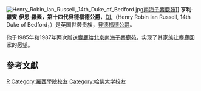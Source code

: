 [[File:Henry_Robin_Ian_Russell,_14th_Duke_of_Bedford.jpg|thumb]][[南海子麋鹿苑|南海子麋鹿苑]]]]
'''亨利·羅賓·伊恩·羅素，第十四代貝德福德公爵'''，[[副郡尉|DL]]（Henry Robin Ian Russell, 14th Duke of Bedford，{{bd|1940年|1月21日|2003年|6月13日}}）是英国世袭贵族，[[貝德福德公爵|貝德福德公爵]]。

他于1985年和1987年两次赠送[[麋鹿|麋鹿]]给[[北京|北京]][[南海子麋鹿苑|南海子麋鹿苑]]，实现了其家族让麋鹿回家的愿望。

==參考文獻==
{{reflist}}

{{UK-poli-bio-stub}}
{{貝德福德公爵}}
{{DEFAULTSORT:Russell, Robin}}
[[Category:贝德福德公爵|R]]
[[Category:羅西學院校友|Category:羅西學院校友]]
[[Category:哈佛大学校友|Category:哈佛大学校友]]